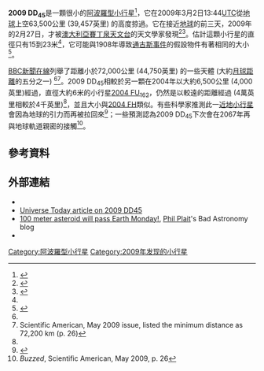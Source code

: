 {{DISPLAYTITLE:2009 DD<sub>45</sub>}}
{{Infobox planet | discovery=yes | physical_characteristics = yes | bgcolour=#FFFFC0 |
 name=2009 DD<sub>45</sub>
|discoverer=
|discovered=
|alt_names=
|mp_category=[[阿波羅型小行星|阿波羅]]
|orbit_ref = <ref name="JPL"/>
|epoch= 2010年7月23日 ([[儒略日|JD]] 2455400.5)
|semimajor=1.240897 AU
|perihelion=.98652105 AU
|aphelion=1.495274 AU
|eccentricity=.204994
|period= 504.896 天
|inclination=13.74520 °
|asc_node=161.961802 °
|arg_peri=13.8840 °
|mean_anomaly=352.825 °
|avg_speed=.713018 °/d
|dimensions=0.019±0.004 公里
|mass=
|density=
|surface_grav=
|escape_velocity=
|rotation=
|spectral_type=
|abs_magnitude=25.8 等
|albedo=
|single_temperature=}}
'''2009 DD<sub>45</sub>'''是一顆很小的[[阿波羅型小行星|阿波羅型小行星]]<ref name="JPL">{{cite web|url=http://ssd.jpl.nasa.gov/sbdb.cgi?sstr=2009%20DD45;orb=1|title=JPL Small-Body Database Browser (2009 DD45)|publisher=[[Jet_Propulsion_Laboratory|Jet Propulsion Laboratory]]|date=2009-03-06|accessdate=2010-09-26|archive-date=2009-07-13|archive-url=https://web.archive.org/web/20090713185927/http://ssd.jpl.nasa.gov/sbdb.cgi?sstr=2009%20DD45;orb=1|dead-url=no}}</ref>，它在2009年3月2日13:44[[UTC|UTC]]從[[地球|地球]]上空63,500公里 (39,457英里) 的高度掠過。它在接近[[地球|地球]]的前三天，2009年的2月27日，才被[[澳大利亞|澳大利亞]][[賽丁泉天文台|賽丁泉天文台]]的天文學家發現<ref name="skytel">{{cite web|url=http://www.skyandtelescope.com/community/skyblog/observingblog/40504617.html|title=Space Rock 2009 DD45 Buzzes Earth|date=2009-03-01|author=Kelly Beatty|publisher=[[Sky_&_Telescope|Sky & Telescope]]|accessdate=2009-03-04|archive-url=https://archive.is/20090306071211/http://www.skyandtelescope.com/community/skyblog/observingblog/40504617.html|archive-date=2009-03-06|dead-url=yes}}</ref><ref name="natgeo">{{cite web|url=http://news.nationalgeographic.com/news/2009/03/090302-asteroid-earth.html|title=Surprise Asteroid Just Buzzed Earth|date=2009-03-02|author=Victoria Jaggard|publisher=[[National_Geographic_Society|National Geographic Society]]|accessdate=2009-03-04|archive-date=2009-03-04|archive-url=https://web.archive.org/web/20090304084808/http://news.nationalgeographic.com/news/2009/03/090302-asteroid-earth.html|dead-url=no}}</ref>。估計這顆小行星的直徑只有15到23米<ref name="JPL" />，它可能與1908年導致[[通古斯事件|通古斯事件]]的假設物件有著相同的大小<ref name="BBC03">{{cite news|url=http://news.bbc.co.uk/1/hi/sci/tech/7921279.stm|title=Space rock makes close approach|date=2009-03-03|publisher=[[BBC_News_Online|BBC News Online]]|accessdate=2009-03-03|archive-date=2009-03-04|archive-url=https://web.archive.org/web/20090304094851/http://news.bbc.co.uk/1/hi/sci/tech/7921279.stm|dead-url=no}}</ref>。

[[BBC新聞在線|BBC新聞在線]]列舉了距離小於72,000公里 (44,750英里) 的一些天體 (大約[[月球距離|月球距離]]的五分之一) <ref name="BBC03"/><ref>Scientific American, May 2009 issue, listed the minimum distance as 72,200 km (p. 26)</ref>。2009 DD<sub>45</sub>相較於另一顆在2004年以大約6,500公里 (4,000英里)經過，直徑大約6米的小行星[[2004_FU162|2004 FU<sub>162</sub>]]，仍然是以較遠的距離經過 (4萬英里相較於4千英里)<ref name="BBC03"/>，並且大小與[[2004_FH|2004 FH]]類似。有些科學家推測此一[[近地小行星|近地小行星]]會因為地球的引力而再被拉回來<ref name="crikey">{{cite web|url=http://www.crikey.com.au/Politics/20090302-The-intruder.html|title=Sky Not Falling, Just Passing Quite Close|author=Ben Sandilands|date=2009-03-02|publisher=''[[Crikey|Crikey]]''|accessdate=2009-03-04|deadurl=yes|archiveurl=https://web.archive.org/web/20090303114409/http://www.crikey.com.au/Politics/20090302-The-intruder.html|archivedate=2009-03-03}}</ref>；一些預測認為2009 DD<sub>45</sub>下次會在2067年再與地球軌道親密的接觸<ref>''Buzzed'', Scientific American, May 2009, p. 26</ref>。

==參考資料==
{{reflist}}

==外部連結==
*{{JPL small body|2009 DD45}}
*[http://www.universetoday.com/2009/03/02/asteroid-2009-dd45-just-buzzed-by-earth/ Universe Today article on 2009 DD45]{{Wayback|url=http://www.universetoday.com/2009/03/02/asteroid-2009-dd45-just-buzzed-by-earth/ |date=20090307090920 }}
*[http://blogs.discovermagazine.com/badastronomy/2009/03/01/100-meter-asteroid-will-pass-earth-monday/ 100 meter asteroid will pass Earth Monday!]{{Wayback|url=http://blogs.discovermagazine.com/badastronomy/2009/03/01/100-meter-asteroid-will-pass-earth-monday/ |date=20090303153932 }}, [[Phil_Plait|Phil Plait]]'s Bad Astronomy blog
*{{youtube|_RKKgMDK7A4|NEO Asteroid 2009 DD45 from Canberra}}

[[Category:阿波羅型小行星|Category:阿波羅型小行星]]
[[Category:2009年发现的小行星|Category:2009年发现的小行星]]
{{DEFAULTSORT:2009 DD45}}